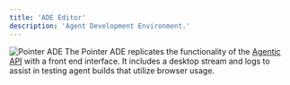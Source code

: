 ```yaml
---
title: 'ADE Editor'
description: 'Agent Development Environment.'
---
```


![Pointer ADE](/images/ade-editor.png)
The Pointer ADE replicates the functionality of the [Agentic API](/agentic-api) with a front end interface. 
It includes a desktop stream and logs to assist in testing agent builds that utilize browser usage.
